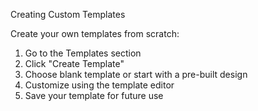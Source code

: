 Creating Custom Templates

Create your own templates from scratch:
1. Go to the Templates section
2. Click "Create Template"
3. Choose blank template or start with a pre-built design
4. Customize using the template editor
5. Save your template for future use